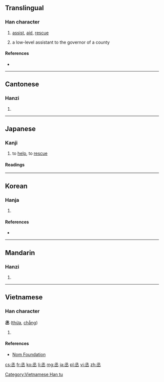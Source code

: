 ==Translingual==

===Han character===
{{Han char|rn=1|rad=一|as=05|sn=6|four=1710<sub>3</sub>|canj=弓水一 (NEM), X弓水一 (XNEM)|ids=⿱[[氶]][[一]]}}

# [[assist]], [[aid]], [[rescue]]
# {{context|archaic}} a low-level assistant to the governor of a county

====References====
* {{Han ref|kx=0078.050|dkj=00040|dj=0157.010|hdz=10019.080|uh=4E1E|ud=19998|bh=A5E0|bd=42464}}

----

==Cantonese==

===Hanzi===
{{yue-hanzi|jyut=[[sing4]]|y=sing4}}

# {{defn|lang=yue|sort=一05}}

----

==Japanese==

===Kanji===
{{ja-kanji|grade=n|rs=一05}}

# to [[help]], to [[rescue]]

====Readings====
{{ja-readings
|on=[[しょう]] (shō), [[じょう]] (jō)
|kun=[[すくう]] (丞う, sukuu), [[たすける]] (丞ける, tasukeru)
|nanori=[[すけ]] (suke)
}}

----

==Korean==

===Hanja===
{{ko-hanja|hangeul=[[승]], [[증]]|rv=seung, jeung|mr=sŭng, chŭng|eumhun=[[정승]], [[나아갈]]|ehrv=jeongseung, naagal|ehmr=chǒngsǔng, naagal|ehy=}}

# {{defn|lang=ko|sort=一05}}

====References====
* {{Hanja ref|nav=10256}}

----

==Mandarin==

===Hanzi===
{{cmn-hanzi|pin=[[chéng]] ([[cheng2]])|wg=ch'eng<sup>2</sup>}}

# {{defn|lang=cmn|sort=一05}}

----

==Vietnamese==

===Han character===
'''丞''' ([[thừa]], [[chẳng]])

# {{defn|vi}}

====References====
*[http://nomfoundation.org/common/nom_details.php?codepoint=4e1e Nom Foundation]

[[Category:Vietnamese Han tu]]

[[cs:丞]]
[[fr:丞]]
[[ko:丞]]
[[li:丞]]
[[mg:丞]]
[[ja:丞]]
[[pl:丞]]
[[vi:丞]]
[[zh:丞]]